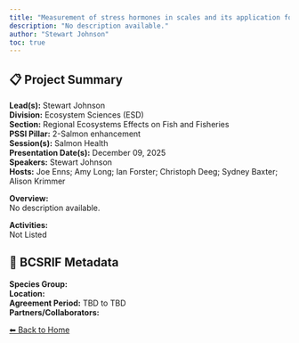 ```yaml
---
title: "Measurement of stress hormones in scales and its application for the identification of conditions causing chronic stress in Pacific Salmon."
description: "No description available."
author: "Stewart Johnson"
toc: true
---
```


## 📋 Project Summary

**Lead(s):** Stewart Johnson  
**Division:** Ecosystem Sciences (ESD)  
**Section:** Regional Ecosystems Effects on Fish and Fisheries  
**PSSI Pillar:** 2-Salmon enhancement  
**Session(s):** Salmon Health  
**Presentation Date(s):** December 09, 2025  
**Speakers:** Stewart Johnson  
**Hosts:** Joe Enns; Amy Long; Ian Forster; Christoph Deeg; Sydney Baxter; Alison Krimmer  

**Overview:**  
No description available.   

**Activities:**  
Not Listed

## 🧬 BCSRIF Metadata

**Species Group:**   
**Location:**   
**Agreement Period:** TBD to TBD  
**Partners/Collaborators:**   

[⬅ Back to Home](../index.qmd)
